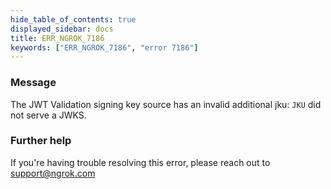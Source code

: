 ```yaml
---
hide_table_of_contents: true
displayed_sidebar: docs
title: ERR_NGROK_7186
keywords: ["ERR_NGROK_7186", "error 7186"]
---
```


### Message

The JWT Validation signing key source has an invalid additional jku: `JKU` did not serve a JWKS.

### Further help

If you're having trouble resolving this error, please reach out to [support@ngrok.com](mailto:support@ngrok.com?subject=Help%20with%20ERR_NGROK_7186)
